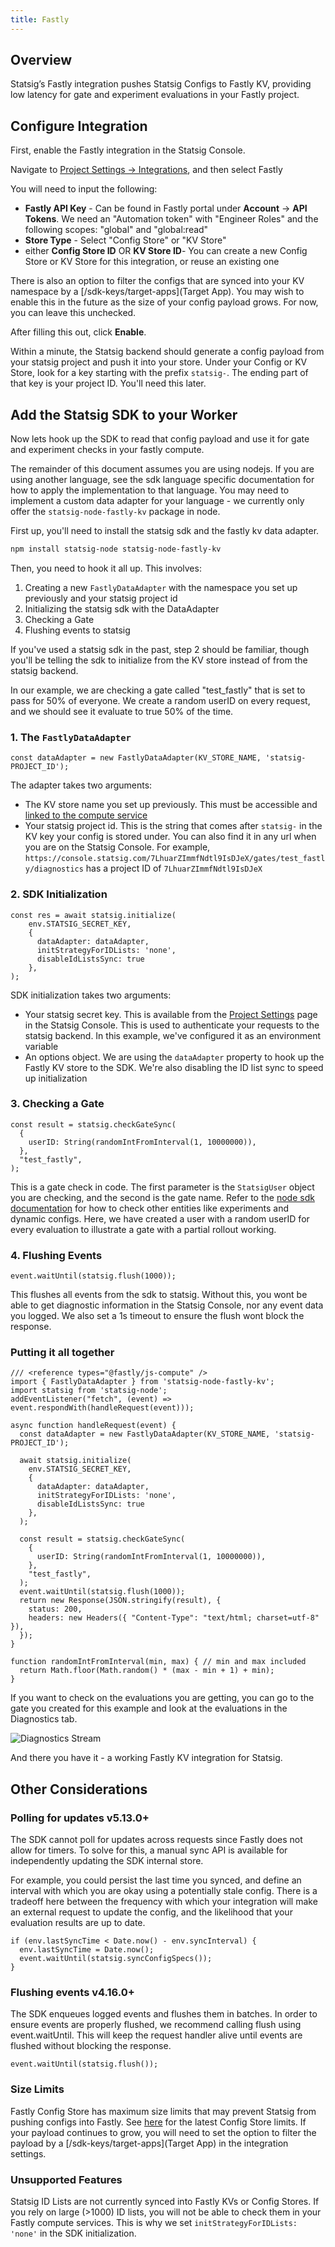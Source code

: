 ```yaml
---
title: Fastly
---
```


## Overview
Statsig’s Fastly integration pushes Statsig Configs to Fastly KV, providing low latency for gate and experiment evaluations in your Fastly project.

## Configure Integration
First, enable the Fastly integration in the Statsig Console.

Navigate to [Project Settings -> Integrations](https://console.statsig.com/integrations), and then select Fastly

You will need to input the following:
- **Fastly API Key** - Can be found in Fastly portal under **Account** -> **API Tokens**. We need an "Automation token" with "Engineer Roles" and the following scopes: "global" and "global:read"
- **Store Type** - Select "Config Store" or "KV Store"
- either **Config Store ID** OR **KV Store ID**- You can create a new Config Store or KV Store for this integration, or reuse an existing one

There is also an option to filter the configs that are synced into your KV namespace by a [/sdk-keys/target-apps](Target App).  You may wish to enable this in the future as the size of your config payload grows.  For now, you can leave this unchecked.

After filling this out, click **Enable**.

Within a minute, the Statsig backend should generate a config payload from your statsig project and push it into your store.  Under your Config or KV Store, look for a key starting with the prefix `statsig-`.  The ending part of that key is your project ID.  You'll need this later.

## Add the Statsig SDK to your Worker
Now lets hook up the SDK to read that config payload and use it for gate and experiment checks in your fastly compute.

The remainder of this document assumes you are using nodejs.  If you are using another language, see the sdk language specific documentation for how to apply the implementation to that language.  You may need to implement a custom data adapter for your language -  we currently only offer the `statsig-node-fastly-kv` package in node.

First up, you'll need to install the statsig sdk and the fastly kv data adapter.

```bash
npm install statsig-node statsig-node-fastly-kv
```

Then, you need to hook it all up.  This involves:
1. Creating a new `FastlyDataAdapter` with the namespace you set up previously and your statsig project id
2. Initializing the statsig sdk with the DataAdapter
3. Checking a Gate
4. Flushing events to statsig

If you've used a statsig sdk in the past, step 2 should be familiar, though you'll be telling the sdk to initialize from the KV store instead of from the statsig backend.

In our example, we are checking a gate called "test_fastly" that is set to pass for 50% of everyone.  We create a random userID on every request, and we should see it evaluate to true 50% of the time.

### 1. The `FastlyDataAdapter`
```
const dataAdapter = new FastlyDataAdapter(KV_STORE_NAME, 'statsig-PROJECT_ID');
```

The adapter takes two arguments:
- The KV store name you set up previously.  This must be accessible and [linked to the compute service](https://www.fastly.com/documentation/guides/concepts/resources/)
- Your statsig project id.  This is the string that comes after `statsig-` in the KV key your config is stored under.  You can also find it in any url when you are on the Statsig Console.  For example, `https://console.statsig.com/7LhuarZImmfNdtl9IsDJeX/gates/test_fastly/diagnostics` has a project ID of `7LhuarZImmfNdtl9IsDJeX`


### 2. SDK Initialization
```
const res = await statsig.initialize(
    env.STATSIG_SECRET_KEY,
    { 
      dataAdapter: dataAdapter,
      initStrategyForIDLists: 'none',
      disableIdListsSync: true
    },
);
```

SDK initialization takes two arguments:
- Your statsig secret key.  This is available from the [Project Settings](https://console.statsig.com/api_keys) page in the Statsig Console.  This is used to authenticate your requests to the statsig backend.  In this example, we've configured it as an environment variable
- An options object.  We are using the `dataAdapter` property to hook up the Fastly KV store to the SDK.  We're also disabling the ID list sync to speed up initialization



### 3. Checking a Gate
```
const result = statsig.checkGateSync(
  {
    userID: String(randomIntFromInterval(1, 10000000)),
  },
  "test_fastly",
);
```

This is a gate check in code.  The first parameter is the `StatsigUser` object you are checking, and the second is the gate name.  Refer to the [node sdk documentation](/server/nodejsServerSDK) for how to check other entities like experiments and dynamic configs.  Here, we have created a user with a random userID for every evaluation to illustrate a gate with a partial rollout working.

### 4. Flushing Events

```
event.waitUntil(statsig.flush(1000));
```

This flushes all events from the sdk to statsig.  Without this, you wont be able to get diagnostic information in the Statsig Console, nor any event data you logged.  We also set a 1s timeout to ensure the flush wont block the response.

### Putting it all together

```
/// <reference types="@fastly/js-compute" />
import { FastlyDataAdapter } from 'statsig-node-fastly-kv';
import statsig from 'statsig-node';
addEventListener("fetch", (event) => event.respondWith(handleRequest(event)));

async function handleRequest(event) {
  const dataAdapter = new FastlyDataAdapter(KV_STORE_NAME, 'statsig-PROJECT_ID');

  await statsig.initialize(
    env.STATSIG_SECRET_KEY,
    { 
      dataAdapter: dataAdapter,
      initStrategyForIDLists: 'none',
      disableIdListsSync: true
    },
  );

  const result = statsig.checkGateSync(
    {
      userID: String(randomIntFromInterval(1, 10000000)),
    },
    "test_fastly",
  );
  event.waitUntil(statsig.flush(1000));
  return new Response(JSON.stringify(result), {
    status: 200,
    headers: new Headers({ "Content-Type": "text/html; charset=utf-8" }),
  });
}

function randomIntFromInterval(min, max) { // min and max included 
  return Math.floor(Math.random() * (max - min + 1) + min);
}
```

If you want to check on the evaluations you are getting, you can go to the gate you created for this example and look at the evaluations in the Diagnostics tab.

<Frame>
  <img src="https://github.com/user-attachments/assets/1cc865ed-e15c-41a4-8979-24e1d457a7b1" alt="Diagnostics Stream" />
</Frame>

And there you have it - a working Fastly KV integration for Statsig. 

## Other Considerations

### Polling for updates v5.13.0+
The SDK cannot poll for updates across requests since Fastly does not allow for timers.
To solve for this, a manual sync API is available for independently updating the SDK internal store.

For example, you could persist the last time you synced, and define an interval with which you are okay using a potentially stale config.  There is a tradeoff here between the frequency with which your integration will make an external request to update the config, and the likelihood that your evaluation results are up to date.
```
if (env.lastSyncTime < Date.now() - env.syncInterval) {
  env.lastSyncTime = Date.now();
  event.waitUntil(statsig.syncConfigSpecs());
}
```

### Flushing events v4.16.0+
The SDK enqueues logged events and flushes them in batches. In order to ensure events are properly flushed, we recommend calling flush using event.waitUntil. This will keep the request handler alive until events are flushed without blocking the response.

```
event.waitUntil(statsig.flush());
```

### Size Limits
Fastly Config Store has maximum size limits that may prevent Statsig from pushing configs into Fastly. See [here](https://docs.fastly.com/products/edge-data-storage) for the latest Config Store limits. If your payload continues to grow, you will need to set the option to filter the payload by a [/sdk-keys/target-apps](Target App) in the integration settings.

### Unsupported Features
Statsig ID Lists are not currently synced into Fastly KVs or Config Stores.  If you rely on large (>1000) ID lists, you will not be able to check them in your Fastly compute services.  This is why we set `initStrategyForIDLists: 'none'` in the SDK initialization.
